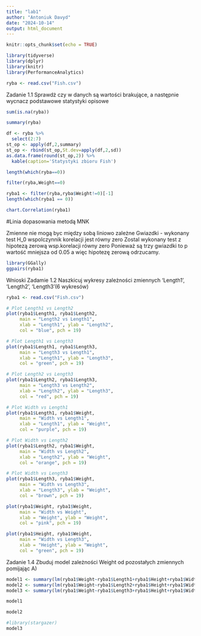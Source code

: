 ```yaml
---
title: "lab1"
author: "Antoniuk Davyd"
date: "2024-10-14"
output: html_document
---
```


```r
knitr::opts_chunk$set(echo = TRUE)
```

```r
library(tidyverse)
library(dplyr)
library(knitr)
library(PerformanceAnalytics)
```


```r
ryba <- read.csv("Fish.csv")
```

Zadanie 1.1 Sprawdż czy w danych są wartości brakujące, a następnie wycnacz podstawowe statystyki opisowe

```r
sum(is.na(ryba))
```
```r
summary(ryba)
```

```r
df <- ryba %>%
  select(2:7)
st_op <- apply(df,2,summary)
st_op <- rbind(st_op,St.dev=apply(df,2,sd))
as.data.frame(round(st_op,2)) %>%
  kable(caption='Statystyki zbioru Fish')
```


```r
length(which(ryba==0))
```

```r
filter(ryba,Weight==0)
```

```r
ryba1 <- filter(ryba,ryba$Weight!=0)[-1]
length(which(ryba1 == 0))
```

```r
chart.Correlation(ryba1)
```
#Linia dopasowania metodą MNK

Zmienne nie mogą byc między sobą liniowo zależne
Gwiazdki - wykonany test 
H_0 wspolczynnik korelacji jest równy zero
Zostal wykonany test z hipotezą zerową wsp.korelacji równy zero
Ponieważ są trzy gwiazdki to p wartość mniejsza od 0.05 a więc hipotezę zerową odrzucamy.

```r
library(GGally)
ggpairs(ryba1)

```

Wnioski 
Zadamie 1.2 Naszkicuj wykresy zależności zmiennych 'Length1', 'Length2', 'Length3'(6 wykresów)

```r
ryba1 <- read.csv("Fish.csv")

# Plot Length1 vs Length2
plot(ryba1$Length1, ryba1$Length2, 
     main = "Length2 vs Length1", 
     xlab = "Length1", ylab = "Length2",
     col = "blue", pch = 19)

# Plot Length1 vs Length3
plot(ryba1$Length1, ryba1$Length3, 
     main = "Length3 vs Length1", 
     xlab = "Length1", ylab = "Length3",
     col = "green", pch = 19)

# Plot Length2 vs Length3
plot(ryba1$Length2, ryba1$Length3, 
     main = "Length3 vs Length2", 
     xlab = "Length2", ylab = "Length3",
     col = "red", pch = 19)

# Plot Width vs Length1
plot(ryba1$Length1, ryba1$Weight, 
     main = "Width vs Length1", 
     xlab = "Length1", ylab = "Weight",
     col = "purple", pch = 19)

# Plot Width vs Length2
plot(ryba1$Length2, ryba1$Weight, 
     main = "Width vs Length2", 
     xlab = "Length2", ylab = "Weight",
     col = "orange", pch = 19)

# Plot Width vs Length3
plot(ryba1$Length3, ryba1$Weight, 
     main = "Width vs Length3", 
     xlab = "Length3", ylab = "Weight",
     col = "brown", pch = 19)

plot(ryba1$Weight, ryba1$Weight, 
     main = "Width vs Weight", 
     xlab = "Weight", ylab = "Weight",
     col = "pink", pch = 19)

plot(ryba1$Height, ryba1$Weight, 
     main = "Width vs Length3", 
     xlab = "Height", ylab = "Weight",
     col = "green", pch = 19)

```

Zadanie 1.4 Zbuduj model zależności Weight od pozostałych zmiennych pomijając 
A)
```r
model1 <- summary(lm(ryba1$Weight~ryba1$Length1+ryba1$Height+ryba1$Width))
model2 <- summary(lm(ryba1$Weight~ryba1$Length2+ryba1$Height+ryba1$Width))
model3 <- summary(lm(ryba1$Weight~ryba1$Length3+ryba1$Height+ryba1$Width))
```

```r
model1
```
```r
model2
```
```r
#library(stargazer)
model3
```

```r

```

